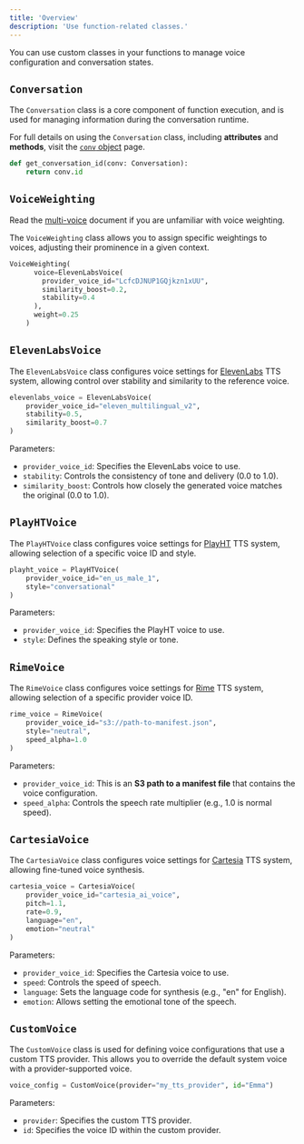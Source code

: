 ```yaml
---
title: 'Overview'
description: 'Use function-related classes.'
---
```


You can use custom classes in your functions to manage voice configuration and
conversation states.

## `Conversation`

The `Conversation` class is a core component of function execution, and is used for managing information during the conversation runtime.

<Tip> For full details on using the `Conversation` class, including **attributes** and **methods**, visit the [`conv` object](classes/conv-object) page. </Tip>

```python
def get_conversation_id(conv: Conversation):
    return conv.id
```

## `VoiceWeighting`

Read the [multi-voice](/voice/multi-voice) document if you are unfamiliar with voice weighting.

The `VoiceWeighting` class allows you to assign specific weightings to voices, adjusting their prominence in a given context.

```python
VoiceWeighting(
      voice=ElevenLabsVoice(
        provider_voice_id="LcfcDJNUP1GQjkzn1xUU",
        similarity_boost=0.2,
        stability=0.4
      ),
      weight=0.25
    )
```

## `ElevenLabsVoice`

The `ElevenLabsVoice` class configures voice settings for [ElevenLabs](https://docs.elevenlabs.io/api-reference/voices) TTS system, allowing control over stability and similarity to the reference voice.

```python
elevenlabs_voice = ElevenLabsVoice(
    provider_voice_id="eleven_multilingual_v2",
    stability=0.5,
    similarity_boost=0.7
)
```

Parameters:
- `provider_voice_id`: Specifies the ElevenLabs voice to use.
- `stability`: Controls the consistency of tone and delivery (0.0 to 1.0).
- `similarity_boost`: Controls how closely the generated voice matches the original (0.0 to 1.0).

## `PlayHTVoice`

The `PlayHTVoice` class configures voice settings for [PlayHT](https://docs.play.ht/reference/api-getting-started) TTS system, allowing selection of a specific voice ID and style.

```python
playht_voice = PlayHTVoice(
    provider_voice_id="en_us_male_1",
    style="conversational"
)
```

Parameters:
- `provider_voice_id`: Specifies the PlayHT voice to use.
- `style`: Defines the speaking style or tone.

## `RimeVoice`

The `RimeVoice` class configures voice settings for [Rime](https://docs.rime.ai/api-reference/voices) TTS system, allowing selection of a specific provider voice ID.

```python
rime_voice = RimeVoice(
    provider_voice_id="s3://path-to-manifest.json",
    style="neutral",
    speed_alpha=1.0
)
```

Parameters:
- `provider_voice_id`: This is an **S3 path to a manifest file** that contains the voice configuration.
- `speed_alpha`: Controls the speech rate multiplier (e.g., 1.0 is normal speed).

## `CartesiaVoice`

The `CartesiaVoice` class configures voice settings for [Cartesia](https://docs.cartesia.ai/api-reference/tts/tts) TTS system, allowing fine-tuned voice synthesis.

```python
cartesia_voice = CartesiaVoice(
    provider_voice_id="cartesia_ai_voice",
    pitch=1.1,
    rate=0.9,
    language="en",
    emotion="neutral"
)
```

Parameters:
- `provider_voice_id`: Specifies the Cartesia voice to use.
- `speed`: Controls the speed of speech.
- `language`: Sets the language code for synthesis (e.g., "en" for English).
- `emotion`: Allows setting the emotional tone of the speech.

## `CustomVoice`

The `CustomVoice` class is used for defining voice configurations that use a custom TTS provider. This allows you to override the default system voice with a provider-supported voice.

```python
voice_config = CustomVoice(provider="my_tts_provider", id="Emma")
```

Parameters:
- `provider`: Specifies the custom TTS provider.
- `id`: Specifies the voice ID within the custom provider.

